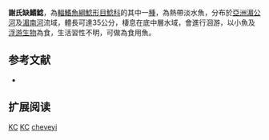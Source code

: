{{Speciesbox
| name = 謝氏缺鰭鯰
| image = 
| image_width = 250px
| status = DD
| status_system = IUCN3.1
| genus = Kryptopterus
| species = cheveyi
| authority = [[Durand|Durand]], 1940
| synonyms = *''Cryptopterus cheveyi'',Durand, 1940
*''Micronema cheveyi'',Durand, 1940
}}

'''謝氏缺鰭鯰'''，為[[輻鰭魚綱|輻鰭魚綱]][[鯰形目|鯰形目]][[鯰科|鯰科]]的其中一[[種|種]]，為熱帶淡水魚，分布於[[亞洲|亞洲]][[湄公河|湄公河]]及[[湄南河|湄南河]]流域，體長可達35公分，棲息在底中層水域，會進行洄游，以小魚及[[浮游生物|浮游生物]]為食，生活習性不明，可做為食用魚。

==参考文献==
*{{FishBase_species|genus=Kryptopterus|species=cheveyi|year=2015|month=7}}

== 扩展阅读 ==
{{refbegin}}
{{wikispecies-inline|Kryptopterus cheveyi|謝氏缺鰭鯰}}
{{refend}}
{{Taxonbar|from=Q5836918}}

[[Category:IUCN红色名录数据缺乏物种|KC]]
[[Category:食用魚|KC]]
[[Category:缺鰭鯰屬|cheveyi]]